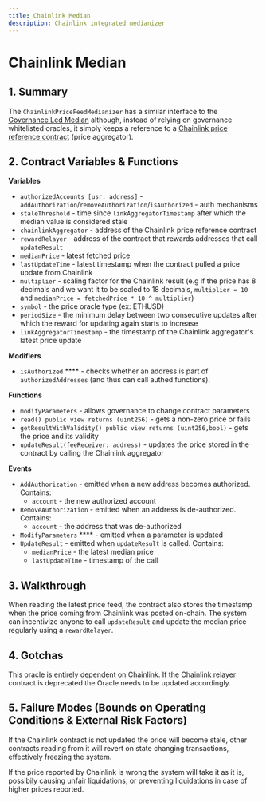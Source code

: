```yaml
---
title: Chainlink Median
description: Chainlink integrated medianizer
---
```


# Chainlink Median

## 1. Summary <a href="#1-introduction" id="1-introduction"></a>

The `ChainlinkPriceFeedMedianizer` has a similar interface to the [Governance Led Median](https://reflexer-labs.gitbook.io/geb/system-contracts/untitled-1/medianizer/governance-led) although, instead of relying on governance whitelisted oracles, it simply keeps a reference to a [Chainlink price reference contract](https://feeds.chain.link/) (price aggregator).

## 2. Contract Variables & Functions <a href="#2-contract-details" id="2-contract-details"></a>

**Variables**

* `authorizedAccounts [usr: address]` - `addAuthorization`/`removeAuthorization`/`isAuthorized` - auth mechanisms
* `staleThreshold` - time since `linkAggregatorTimestamp` after which the median value is considered stale&#x20;
* `chainlinkAggregator` - address of the Chainlink price reference contract
* `rewardRelayer` - address of the contract that rewards addresses that call `updateResult`
* `medianPrice` - latest fetched price&#x20;
* `lastUpdateTime` - latest timestamp when the contract pulled a price update from Chainlink
* `multiplier` - scaling factor for the Chainlink result (e.g if the price has 8 decimals and we want it to be scaled to 18 decimals, `multiplier = 10` and `medianPrice = fetchedPrice * 10 ^ multiplier`)
* `symbol` - the price oracle type (ex: ETHUSD)
* `periodSize` - the minimum delay between two consecutive updates after which the reward for updating again starts to increase
* `linkAggregatorTimestamp` - the timestamp of the Chainlink aggregator's latest price update

**Modifiers**

* `isAuthorized` **** - checks whether an address is part of `authorizedAddresses` (and thus can call authed functions).

**Functions**

* `modifyParameters` - allows governance to change contract parameters
* `read() public view returns (uint256)` - gets a non-zero price or fails
* `getResultWithValidity() public view returns (uint256,bool)` - gets the price and its validity
* `updateResult(feeReceiver: address)` - updates the price stored in the contract by calling the Chainlink aggregator

**Events**

* `AddAuthorization` - emitted when a new address becomes authorized. Contains:
  * `account` - the new authorized account
* `RemoveAuthorization` - emitted when an address is de-authorized. Contains:
  * `account` - the address that was de-authorized
* `ModifyParameters` **** - emitted when a parameter is updated
* `UpdateResult` - emitted when `updateResult` is called. Contains:
  * `medianPrice` - the latest median price
  * `lastUpdateTime` - timestamp of the call

## 3. Walkthrough

When reading the latest price feed, the contract also stores the timestamp when the price coming from Chainlink was posted on-chain. The system can incentivize anyone to call `updateResult` and update the median price regularly using a `rewardRelayer`.

## 4. Gotchas

This oracle is entirely dependent on Chainlink. If the Chainlink relayer contract is deprecated the Oracle needs to be updated accordingly.

## 5. Failure Modes (Bounds on Operating Conditions & External Risk Factors)

If the Chainlink contract is not updated the price will become stale, other contracts reading from it will revert on state changing transactions, effectively freezing the system.

If the price reported by Chainlink is wrong the system will take it as it is, possibily causing unfair liquidations, or preventing liquidations in case of higher prices reported.
